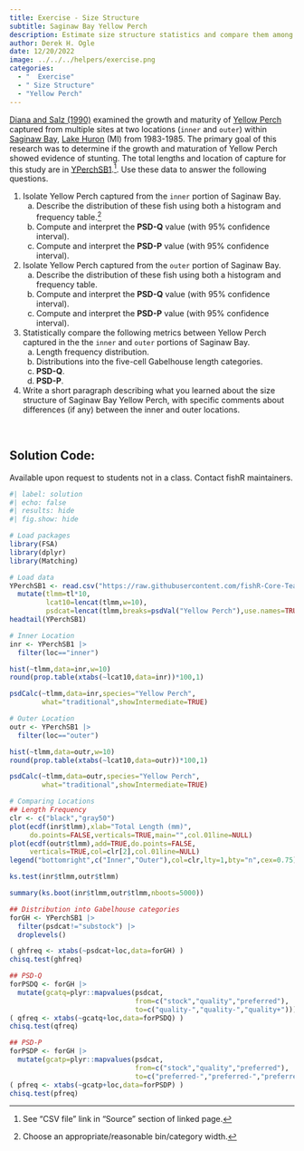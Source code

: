 ```yaml
---
title: Exercise - Size Structure
subtitle: Saginaw Bay Yellow Perch
description: Estimate size structure statistics and compare them among groups of Yellow Perch from Saginaw Bay, Lake Huron (MI).
author: Derek H. Ogle
date: 12/20/2022
image: ../../../helpers/exercise.png
categories:
  - "  Exercise"
  - " Size Structure"
  - "Yellow Perch"
---
```


[Diana and Salz (1990)](http://www.tandfonline.com/doi/abs/10.1577/1548-8659%281990%29119%3C0976%3AESGAMO%3E2.3.CO%3B2) examined the growth and maturity of [Yellow Perch](https://en.wikipedia.org/wiki/Yellow_perch) captured from  multiple sites at two locations (`inner` and `outer`) within [Saginaw Bay](https://en.wikipedia.org/wiki/Saginaw_Bay), [Lake Huron](https://en.wikipedia.org/wiki/Lake_Huron) (MI) from 1983-1985. The primary goal of this research was to determine if the growth and maturation of Yellow Perch showed evidence of stunting. The total lengths and location of capture for this study are in [YPerchSB1](https://fishr-core-team.github.io/FSAdata/reference/YPerchSB1.html).^[See "CSV file" link in "Source" section of linked page.]. Use these data to answer the following questions.

1. Isolate Yellow Perch captured from the `inner` portion of Saginaw Bay.
    a. Describe the distribution of these fish using both a histogram and frequency table.^[Choose an appropriate/reasonable bin/category width.]
    a. Compute and interpret the **PSD-Q** value (with 95% confidence interval).
    a. Compute and interpret the **PSD-P** value (with 95% confidence interval).
1. Isolate Yellow Perch captured from the `outer` portion of Saginaw Bay.
    a. Describe the distribution of these fish using both a histogram and frequency table.
    a. Compute and interpret the **PSD-Q** value (with 95% confidence interval).
    a. Compute and interpret the **PSD-P** value (with 95% confidence interval).
1. Statistically compare the following metrics between Yellow Perch captured in the the `inner` and `outer` portions of Saginaw Bay.
    a. Length frequency distribution.
    a. Distributions into the five-cell Gabelhouse length categories.
    a. **PSD-Q**.
    a. **PSD-P**.
1. Write a short paragraph describing what you learned about the size structure of Saginaw Bay Yellow Perch, with specific comments about differences (if any) between the inner and outer locations.

&nbsp;

:::{.callout-important appearance="simple"}
## Solution Code:
Available upon request to students not in a class. Contact fishR maintainers.
:::

```r
#| label: solution 
#| echo: false
#| results: hide
#| fig.show: hide

# Load packages
library(FSA)
library(dplyr)
library(Matching)

# Load data
YPerchSB1 <- read.csv("https://raw.githubusercontent.com/fishR-Core-Team/FSAdata/main/data-raw/YPerchSB1.csv") |>
  mutate(tlmm=tl*10,
         lcat10=lencat(tlmm,w=10),
         psdcat=lencat(tlmm,breaks=psdVal("Yellow Perch"),use.names=TRUE))
headtail(YPerchSB1)

# Inner Location
inr <- YPerchSB1 |>
  filter(loc=="inner")

hist(~tlmm,data=inr,w=10)
round(prop.table(xtabs(~lcat10,data=inr))*100,1)

psdCalc(~tlmm,data=inr,species="Yellow Perch",
        what="traditional",showIntermediate=TRUE)

# Outer Location
outr <- YPerchSB1 |>
  filter(loc=="outer")

hist(~tlmm,data=outr,w=10)
round(prop.table(xtabs(~lcat10,data=outr))*100,1)

psdCalc(~tlmm,data=outr,species="Yellow Perch",
        what="traditional",showIntermediate=TRUE)

# Comparing Locations
## Length Frequency
clr <- c("black","gray50")
plot(ecdf(inr$tlmm),xlab="Total Length (mm)",
     do.points=FALSE,verticals=TRUE,main="",col.01line=NULL)
plot(ecdf(outr$tlmm),add=TRUE,do.points=FALSE,
     verticals=TRUE,col=clr[2],col.01line=NULL)
legend("bottomright",c("Inner","Outer"),col=clr,lty=1,bty="n",cex=0.75)

ks.test(inr$tlmm,outr$tlmm)

summary(ks.boot(inr$tlmm,outr$tlmm,nboots=5000))

## Distribution into Gabelhouse categories
forGH <- YPerchSB1 |>
  filter(psdcat!="substock") |>
  droplevels()

( ghfreq <- xtabs(~psdcat+loc,data=forGH) )
chisq.test(ghfreq)

## PSD-Q
forPSDQ <- forGH |>
  mutate(gcatq=plyr::mapvalues(psdcat,
                               from=c("stock","quality","preferred"),
                               to=c("quality-","quality-","quality+")))
( qfreq <- xtabs(~gcatq+loc,data=forPSDQ) )
chisq.test(qfreq)

## PSD-P
forPSDP <- forGH |>
  mutate(gcatp=plyr::mapvalues(psdcat,
                               from=c("stock","quality","preferred"),
                               to=c("preferred-","preferred-","preferred+")))
( pfreq <- xtabs(~gcatp+loc,data=forPSDP) )
chisq.test(pfreq)
```

